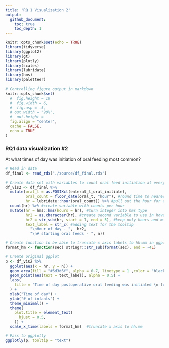 ```yaml
---
title: 'RQ 1 Visualization 2'
output: 
  github_document:
    toc: true
    toc_depth: 1
---
```


```r
knitr::opts_chunk$set(echo = TRUE)
library(tidyverse)
library(ggplot2)
library(gt)
library(plotly)
library(scales)
library(lubridate)
library(hms)
library(paletteer)

# Controlling figure output in markdown
knitr::opts_chunk$set(
  #  fig.height = 10
  #  fig.width = 6,
  #  fig.asp = .5,
  # out.width = "90%",
  #  out.height =
  fig.align = "center",
  cache = FALSE,
  echo = TRUE
)
```

### RQ1 data visualization #2

At what times of day was initiation of oral feeding most common?

```r
# Read in data
df_final <- read_rds("./source/df_final.rds")
```

```r
# Create data set with variables to count oral feed initiation at every hour
df_vis2 <- df_final %>%
  mutate(oral_t = as.POSIXct(enteral_t_oral_initiate),
         oral_count = floor_date(oral_t, "hour"), #round time to nearest hour
         hr = lubridate::hour(oral_count)) %>% #pull out the hour for counting
  count(hr) %>% #create variable with counts per hour
  mutate(hr = hms::hms(hours = hr), #turn integer into hms type
         hr2 = as.character(hr), #create second variable to use in hover text
         hr2 = str_sub(hr, start = 1, end = 5), #keep only hours and minutes for hover text
         text_label = str_c( #adding text for the tooltip
           "\nHour of day - ",  hr2, 
           "\n# starting oral feeds - ", n))

# Create function to be able to truncate x axis labels to hh:mm in ggplot
format_hm <- function(sec) stringr::str_sub(format(sec), end = -4L)

# Create original ggplot
p <- df_vis2 %>%
  ggplot(aes(x = hr, y = n)) +
  geom_area(fill = "#6d3d6f", alpha = 0.7, linetype = 1 ,color = "black") +
  geom_point(aes(text = text_label), alpha = 0.5) +
  labs(
    title = "Time of day postoperative oral feeding was initiated \n for infants undergoing cardiac surgery"
  ) +
  xlab("Time of day") +
  ylab("# of infants") +
  theme_minimal() +
  theme(
    plot.title = element_text(
      hjust = 0.5,
    )) +
  scale_x_time(labels = format_hm)  #truncate x axis to hh:mm

# Pass to ggplotly
ggplotly(p, tooltip = "text")

```